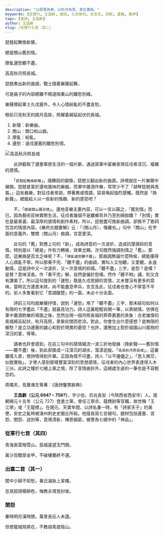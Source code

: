 ```yaml
---
description: "以琵琶為事，以秋月為景，景在事後。"
keywords: [從軍行, 王昌齡, 唐詩, 七言絕句, 文言文, 詩歌, 邊塞, 戰爭]
tags: [唐詩, 王昌齡]
author: 王昌齡
slug: /從軍行七首（其二）
---
```


<MainText>

<div className="main poetry">

<p>琵琶起舞換<Annotate title="新樂曲。">新聲</Annotate>，</p>

<p>總是<Annotate title="關口和山嶽。">關山</Annotate>舊別情。</p>

<p><Annotate title="紛亂。">撩亂</Annotate><Annotate title="遠戍邊塞的離愁別恨。">邊愁</Annotate>聽不盡，</p>

<p>高高秋月照長城。</p>

</div>

</MainText>

<Translation>

琵琶奏出新的曲調，戰士隨着樂聲起舞，

可是曲子的內容總離不開遠隔重山的離愁別緒。

樂聲撩起軍士久戍塞外，令人心情紛亂的不盡哀愁，

眼前只見秋天的朗月高掛，照耀着綿延起伏的長城。

</Translation>

<Dictionary>

1. 新聲：新樂曲。
2. 關山：關口和山嶽。
3. 撩亂：紛亂。
4. 邊愁：遠戍邊塞的離愁別恨。

</Dictionary>

<Media>
  <Tabs>
    <TabItem value="王昌齡生平創作風格" default>
      <Youtube id="_hNO21tuly4" />
    </TabItem>
  </Tabs>
</Media>

<Appreciation>

![高高秋月照長城](/img/S1/4.30從軍行七首（其二）/FullMoon.jpg)

　　此詩截取了邊塞軍旅生活的一個片斷，通過寫軍中宴樂表現征戍者深沉、複雜的感情。

　　「`琵琶起舞換新聲`」。隨舞蹈的變換，琵琶又翻出新的曲調，詩境就在一片樂聲中展開。琵琶是富於邊地風味的樂器，而軍中置酒作樂，常常少不了「胡琴琵琶與羌笛。」這些器樂，對征戍者來說，帶著異或情調，容易喚起強烈感觸。既然是「換新聲」，總能給人以一些新的情趣、新的感受吧？

　　不，「`總是關山舊別情`」。邊地音樂主要內容，可以一言以蔽之，「舊別情」而已。因為藝術反映實際生活，征戍者誰個不是離鄉背井乃至別婦拋雛？「別情」實在是最普遍、最深厚的感情和創作素材。所以，琵琶盡可換新曲調，卻換不了歌詞包含的情感內容。《樂府古題要解》云：「〈關山月〉，傷離也。」句中「關山」在字面的意義外，雙關〈關山月〉曲調，含意更深。

　　此句的「舊」對應上句的「新」，成為詩意的一次波折，造成抗墜揚抑的音情，特別是以「總是」作有力轉接，效果尤顯。次句既然強調別情之「舊」，那麼，這樂曲是否太乏味呢？不，「`撩亂邊愁聽不盡`」，那曲調無論什麼時候，總能擾得人心煩亂不寧。所以那奏不完、「聽不盡」的曲調，實叫人又怕聽，又愛聽，永遠動情。這是詩中又一次波折，又一次音情的抑揚。「聽不盡」三字，是怨？是嘆？是贊？意味深長。作「奏不完」解，自然是偏於怨嘆。然作「聽不夠」講，則又含有讚美了。所以這句提到的「邊愁」既是久戍思歸的苦情，又未嘗沒有更多的意味。當時北方邊患未除，尚不能盡息甲兵，言念及此，征戍者也會心不寧意不平的。前人多隻看到它「意調酸楚」的一面，未必十分全面。

　　詩前三句均就樂聲抒情，說到「邊愁」用了「聽不盡」三字，那末結句如何以有限的七字盡此「不盡」就最見功力。詩人這裏輕輕宕開一筆，以景結情。仿佛在軍中置酒飲樂的場面之後，忽然出現一個月照長城的莽莽蒼蒼的景象：古老雄偉的長城綿亘起伏，秋月高照，景象壯闊而悲涼。對此，你會生出什麼感想？是無限的鄉愁？是立功邊塞的雄心和對於現實的憂怨？也許，還應加上對於祖國山川風物的深沉的愛，等等。

　　讀者也許會感到，在前三句中的感情細流一波三折地發展（換新聲——舊別情——聽不盡）後，到此卻匯成一汪深沉的湖水，蕩漾迴旋。「`高高秋月照長城`」，這裏離情入景，使詩情得到升華。正因為情不可盡，詩人「以不儘儘之」，「思入微茫，似脫實粘」，才使人感到那樣豐富深刻的思想感情，征戍者的內心世界表達得入木三分。此詩之臻於七絕上乘之境，除了音情曲折外，這絕處生姿的一筆也是不容輕忽的。

<span className="source">周嘯天，見蕭滌生等著：《唐詩鑒賞辭典》</span>

</Appreciation>

<Biography>

　　**王昌齡（公元 694? – 756?）**，字少伯，京兆長安（今陝西省西安市）人。唐朝開元十五年（公元 727）登進士第，曾任江寧丞、龍標尉等官職，故世稱「王江寧」或「王龍標」。在開元、天寶年間，以詩名重一時，有「詩家天子」的美譽。安史之亂時被濠州刺史史閭丘所殺。他擅長寫七言絕句，題材包括邊塞、宮怨、閨怨、送別等，意境清新，構思細密，被譽為七絕中的「神品」。

</Biography>

<Extension>

### 從軍行七首（其四）

<div className="read-around poetry">

青海長雲暗雪山，孤城遙望玉門關。

黃沙百戰穿金甲，不破樓蘭終不還。

</div>

### 出塞二首（其一）

<div className="read-around poetry">

閨中少婦不知愁，春日凝妝上翠樓。

忽見陌頭楊柳色，悔教夫壻覓封侯。

</div>

### 閨怨

<div className="read-around poetry">

秦時明月漢時關，萬里長征人未還。

但使龍城飛將在，不教胡馬度陰山。

</div>

</Extension>

<Challenges>
    <ChallengeItem label="評估練習">
      <Quiz />
      <Solution>
        <QuizAnswers />
      </Solution>
    </ChallengeItem>
</Challenges>